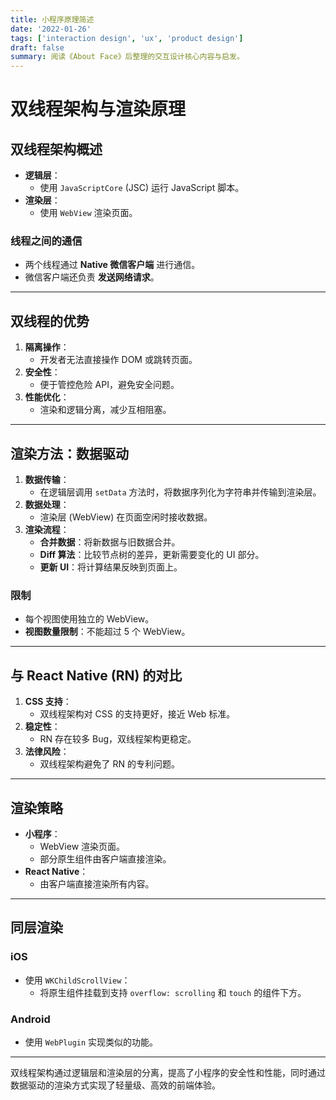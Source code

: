 ```yaml
---
title: 小程序原理简述
date: '2022-01-26'
tags: ['interaction design', 'ux', 'product design']
draft: false
summary: 阅读《About Face》后整理的交互设计核心内容与启发。
---
```


# 双线程架构与渲染原理

## **双线程架构概述**
- **逻辑层**：
  - 使用 `JavaScriptCore` (JSC) 运行 JavaScript 脚本。
- **渲染层**：
  - 使用 `WebView` 渲染页面。

### **线程之间的通信**
- 两个线程通过 **Native 微信客户端** 进行通信。
- 微信客户端还负责 **发送网络请求**。

---

## **双线程的优势**
1. **隔离操作**：
   - 开发者无法直接操作 DOM 或跳转页面。
2. **安全性**：
   - 便于管控危险 API，避免安全问题。
3. **性能优化**：
   - 渲染和逻辑分离，减少互相阻塞。

---

## **渲染方法：数据驱动**
1. **数据传输**：
   - 在逻辑层调用 `setData` 方法时，将数据序列化为字符串并传输到渲染层。
2. **数据处理**：
   - 渲染层 (WebView) 在页面空闲时接收数据。
3. **渲染流程**：
   - **合并数据**：将新数据与旧数据合并。
   - **Diff 算法**：比较节点树的差异，更新需要变化的 UI 部分。
   - **更新 UI**：将计算结果反映到页面上。

### **限制**
- 每个视图使用独立的 WebView。
- **视图数量限制**：不能超过 5 个 WebView。

---

## **与 React Native (RN) 的对比**
1. **CSS 支持**：
   - 双线程架构对 CSS 的支持更好，接近 Web 标准。
2. **稳定性**：
   - RN 存在较多 Bug，双线程架构更稳定。
3. **法律风险**：
   - 双线程架构避免了 RN 的专利问题。

---

## **渲染策略**
- **小程序**：
  - WebView 渲染页面。
  - 部分原生组件由客户端直接渲染。
- **React Native**：
  - 由客户端直接渲染所有内容。

---

## **同层渲染**
### **iOS**
- 使用 `WKChildScrollView`：
  - 将原生组件挂载到支持 `overflow: scrolling` 和 `touch` 的组件下方。

### **Android**
- 使用 `WebPlugin` 实现类似的功能。

---

双线程架构通过逻辑层和渲染层的分离，提高了小程序的安全性和性能，同时通过数据驱动的渲染方式实现了轻量级、高效的前端体验。